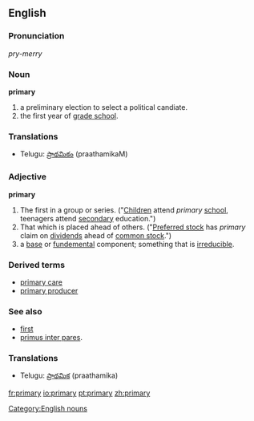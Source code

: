 ==English==

===Pronunciation===
''pry-merry''

===Noun===
'''primary'''
# a preliminary election to select a political candiate.
# the first year of [[grade school]].

===Translations===
*Telugu: [[ప్రాథమికం]] (praathamikaM)

===Adjective===
'''primary'''
#The first in a group or series. ("[[Children]] attend ''primary'' [[school]], teenagers attend [[secondary]] education.")
#That which is placed ahead of others.  ("[[Preferred stock]] has ''primary'' claim on [[dividends]] ahead of [[common stock]].")
# a [[base]] or [[fundemental]] component; something that is [[irreducible]].

===Derived terms===
* [[primary care]]
* [[primary producer]]

===See also===
* [[first]]
* [[primus inter pares]].

===Translations===
*Telugu: [[ప్రాథమిక]] (praathamika)

{{wikipedia}}
[[Category:English nouns]]

[[fr:primary]]
[[io:primary]]
[[pt:primary]]
[[zh:primary]]